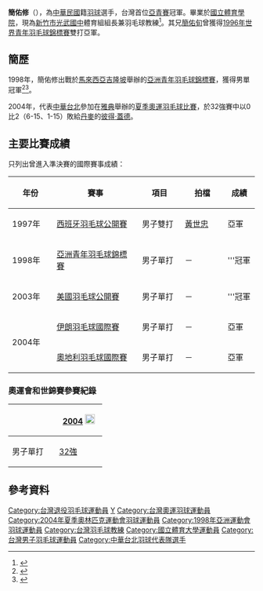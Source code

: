 {{noteTA|G1=Badminton}}
{{Infobox 羽球選手
| playername              = 簡佑修
| romaji                  = Chien Yu-Hsiu
| image                   = 
| size                    = 
| caption                 = 
| birth_name              = 
| date_of_birth           = {{birth_date_and_age|1980|2|29}}<ref name="雅典奧運">{{cite web|title=Chien Yu-Hsiu|url=http://www.sports-reference.com/olympics/athletes/ch/chien-yu-hsiu-1.html|website=Olympics at Sports-Reference.com|deadurl=yes|archiveurl=https://web.archive.org/web/20090810231706/http://www.sports-reference.com/olympics/athletes/ch/chien-yu-hsiu-1.html|archivedate=2009-08-10}}{{en}}</ref>
| place_of_birth          = {{ROC}}[[台北縣|台北縣]][[板橋市|板橋市]]
| height                  = {{height|m=1.68}}<ref name="雅典奧運"/>
| weight                  = {{weight|kg=63}}<ref name="雅典奧運"/>
| event                   = 男子單打
| country                 = {{ROC}}
| years_active            = 
| handedness              = 
| coach                   = 
| highest_ranking         = 
| date_of_highest_ranking = 
| current_ranking         = 現已退役
| date_of_current_ranking = 
| played                  = 
| titles                  = 
| bwf_profile             = ABD31DEA-A3B7-4608-86BE-72C98116236E
| bwf_id                  = 8393
| medal_templates         =
|updated                  = 2015年12月5日
}}
{{MedalTableTop|width=286px}}
{{MedalSport | 男子[[羽毛球|羽毛球]]}}
{{MedalCountry | {{TPE}}}}
{{MedalCompetition | [[亞洲青年羽毛球錦標賽|亞洲青年羽毛球錦標賽]]}}
{{MedalGold| [[1998年亞洲青年羽毛球錦標賽|1998年 吉隆坡]] | 男子單打 }}
{{MedalCompetition | [[中華民國全國運動會|中華民國全國運動會]]}}
{{MedalCountry|{{flagicon|ROC}} [[雲林縣|雲林縣]]}}
{{MedalBronze| [[中華民國90年全國運動會|2001年 高雄縣]] | [[中華民國90年全國運動會羽球比賽|男子單打]] }}
{{MedalGold  | [[中華民國92年全國運動會|2003年 臺北縣]] | [[中華民國92年全國運動會羽球比賽|男子單打]] }}
{{MedalGold  | [[中華民國94年全國運動會|2005年 雲林縣]] | [[中華民國94年全國運動會羽球比賽|男子單打]] }}
{{MedalBottom}}
'''簡佑修'''（{{bd|1980年|2月29日|||catIdx=簡}}），為[[中華民國|中華民國]]籍[[羽球|羽球]]選手，台灣首位[[1998年亞洲青年羽毛球錦標賽|亞青賽]]冠軍。畢業於[[國立體育學院|國立體育學院]]，現為[[新竹市立光武國民中學|新竹市光武國中]]體育組組長兼羽毛球教練<ref>{{cite web|title=新竹市立光武國中學務處|url=http://www.gwjh.hc.edu.tw/editor_model/u_editor_v1.asp?id={9C2049EA-C4CF-44AF-B8E5-62644E64C0C3}|website=新竹市立光武國民中學|accessdate=}}{{zh-tw}}</ref>。其兄[[簡佑旬|簡佑旬]]曾獲得[[1996年世界青年羽毛球錦標賽|1996年世界青年羽毛球錦標賽]]雙打亞軍。

==簡歷==
1998年，簡佑修出戰於[[馬來西亞|馬來西亞]][[吉隆坡|吉隆坡]]舉辦的[[亞洲青年羽毛球錦標賽|亞洲青年羽毛球錦標賽]]，獲得男單冠軍<ref>{{cite web|title=ASIAN JUNIORS: TAIWAN'S CHIEN A GOLDEN SURPRISE|url=http://www.worldbadminton.com/shuttlenws/19980622a.htm|website=www.worldbadminton.com|access-date=2015-12-05|archive-date=2021-04-29|archive-url=https://web.archive.org/web/20210429173710/https://www.worldbadminton.com/shuttlenws/19980622a.htm|dead-url=no}}{{en}}</ref><ref>{{cite web|title=羽球》台灣羽隊亞、世青賽成果豐碩　呂家弘男單奪金最具指標|url=http://www.ltsports.com.tw/other/complex/114277-2015-11-19-10-18-45|publisher=[[麗台運動報|麗台運動報]]|quote=首面1998年簡佑修金牌、第二面2013年王子維銅牌|access-date=2015-12-05|archive-date=2020-07-23|archive-url=https://web.archive.org/web/20200723041350/https://www.ltsports.com.tw/other/complex/114277-2015-11-19-10-18-45|dead-url=no}}</ref>。

2004年，代表[[中華台北|中華台北]]參加在[[雅典|雅典]]舉辦的[[2004年夏季奧林匹克運動會羽毛球比賽|夏季奧運羽毛球比賽]]，於32強賽中以0比2（6-15、1-15）敗給[[丹麥|丹麥]]的[[彼得·蓋德|彼得·蓋德]]。

==主要比賽成績==
只列出曾進入準決賽的國際賽事成績：
{| class=wikitable style="text-align:center; font-size:small;" 
!width="80"|年份
!width="180"|賽事
!width="80"|項目
!width="80"|拍檔
!width="50"|成績
|-
!rowspan="1"|1997年
|[[西班牙羽毛球公開賽|西班牙羽毛球公開賽]]
|男子雙打
|[[黃世忠_(羽毛球運動員)|黃世忠]]
|bgcolor="SILVER"|亞軍
|-
!rowspan="1"|1998年
|[[亞洲青年羽毛球錦標賽|亞洲青年羽毛球錦標賽]]
|男子單打
|－
|bgcolor="GOLD"|'''冠軍
|-
!rowspan="1"|2003年
|[[美國羽毛球公開賽|美國羽毛球公開賽]]
|男子單打
|－
|bgcolor="GOLD"|'''冠軍
|-
!rowspan="2"|2004年
|[[伊朗羽毛球國際賽|伊朗羽毛球國際賽]]
|男子單打
|－
|bgcolor="SILVER"|亞軍
|-
|[[奧地利羽毛球國際賽|奧地利羽毛球國際賽]]
|男子單打
|－
|bgcolor="SILVER"|亞軍
|}

===奧運會和世錦賽參賽紀錄===
{| class=wikitable style="text-align:center; font-size:small;" 
!
!width="80"|[[2004年夏季奧林匹克運動會羽毛球比賽|2004]] [[File:Olympic_rings_without_rims.svg|20px]]
|-
!width="80"|男子單打
|[[2004年夏季奧林匹克運動會羽毛球男子單打比賽|32強]]
|}

==參考資料==

{{Reflist}}

{{DEFAULTSORT:Chien Yu-Hsiu}}
[[Category:台灣退役羽毛球運動員|Category:台灣退役羽毛球運動員]]
[[Category:簡姓|Y]]
[[Category:台灣奧運羽球運動員|Category:台灣奧運羽球運動員]]
[[Category:2004年夏季奧林匹克運動會羽球運動員|Category:2004年夏季奧林匹克運動會羽球運動員]]
[[Category:1998年亞洲運動會羽球運動員|Category:1998年亞洲運動會羽球運動員]]
[[Category:台灣羽毛球教練|Category:台灣羽毛球教練]]
[[Category:國立體育大學運動員|Category:國立體育大學運動員]]
[[Category:台灣男子羽毛球運動員|Category:台灣男子羽毛球運動員]]
[[Category:中華台北羽球代表隊選手|Category:中華台北羽球代表隊選手]]